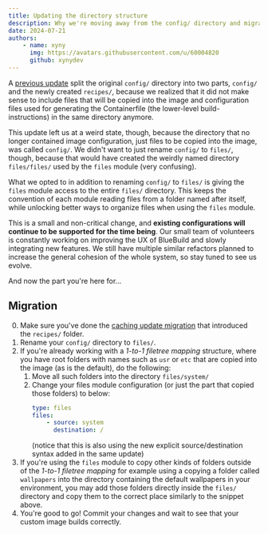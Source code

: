 ```yaml
---
title: Updating the directory structure
description: Why we're moving away from the config/ directory and migration instructions.
date: 2024-07-21
authors:
    - name: xyny
      img: https://avatars.githubusercontent.com/u/60004820
      github: xynydev
---
```


A [previous update](/blog/caching-update) split the original `config/` directory into two parts, `config/` and the newly created `recipes/`, because we realized that it did not make sense to include files that will be copied into the image and configuration files used for generating the Containerfile (the lower-level build-instructions) in the same directory anymore.

This update left us at a weird state, though, because the directory that no longer contained image configuration, just files to be copied into the image, was called `config/`. We didn't want to just rename `config/` to `files/`, though, because that would have created the weirdly named directory `files/files/` used by the `files` module (very confusing).

What we opted to in addition to renaming `config/` to `files/` is giving the `files` module access to the entire `files/` directory. This keeps the convention of each module reading files from a folder named after itself, while unlocking better ways to organize files when using the `files` module.

This is a small and non-critical change, and **existing configurations will continue to be supported for the time being**. Our small team of volunteers is constantly working on improving the UX of BlueBuild and slowly integrating new features. We still have multiple similar refactors planned to increase the general cohesion of the whole system, so stay tuned to see us evolve.

And now the part you're here for...

## Migration

0. Make sure you've done the [caching update migration](/blog/caching-update#migration) that introduced the `recipes/` folder.
1. Rename your `config/` directory to `files/`.
2. If you're already working with a _1-to-1 filetree mapping_ structure, where you have root folders with names such as `usr` or `etc` that are copied into the image (as is the default), do the following:
    1. Move all such folders into the directory `files/system/`
    2. Change your files module configuration (or just the part that copied those folders) to below:
        ```yaml
        type: files
        files:
            - source: system
              destination: /
        ```
        (notice that this is also using the new explicit source/destination syntax added in the same update)
3. If you're using the `files` module to copy other kinds of folders outside of the _1-to-1 filetree mapping_ for example using a copying a folder called `wallpapers` into the directory containing the default wallpapers in your environment, you may add those folders directly inside the `files/` directory and copy them to the correct place similarly to the snippet above.
4. You're good to go! Commit your changes and wait to see that your custom image builds correctly.
